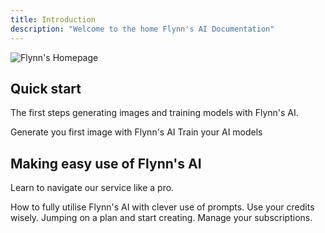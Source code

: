 ```yaml
---
title: Introduction
description: "Welcome to the home Flynn's AI Documentation"
---
```


<img alt="Flynn's Homepage" classname="block" src="/images/homepage.svg" />

## Quick start

The first steps generating images and training models with Flynn's AI.

<CardGroup cols={2}>
  <Card title="Generate images" icon="image" href="/generating-images">
    Generate you first image with Flynn's AI
  </Card>

  <Card title="Train AI models" icon="layer-group" href="/training-custom-models">
    Train your AI models
  </Card>
</CardGroup>

## Making easy use of Flynn's AI

Learn to navigate our service like a pro. 

<CardGroup cols={2}>
  <Card title="Get creative with prompts" icon="stars" href="/creating-prompts">
    How to fully utilise Flynn's AI with clever use of prompts.
  </Card>

  <Card title="Flynns Credits" icon="coins" href="/credit-system">
    Use your credits wisely.
  </Card>

  <Card title="Choosing a plans" icon="wallet" href="/pricing-plans">
    Jumping on a plan and start creating.</Card>

  <Card title="Subcription management" icon="credit-card" href="/billing-management">
    Manage your subscriptions.
  </Card>
</CardGroup>